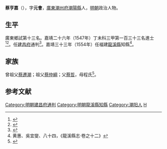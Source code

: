 {{明清人物信息框
| 姓名 = 蔡亨嘉
| 原名 =
| 圖片名稱= 
| 圖片大小 =
| 圖片說明 = 
| 最高職務 =
| 國家 = 大明 
| 爵位 =
| 籍貫 = [[廣東|廣東]][[潮州府|潮州府]][[潮陽縣|潮陽縣]]民籍
| 族裔 = 
| 字號 = 字元會
| 諡號 =
| 出生日期 = 生年不詳
| 出生地點 = 
| 逝世日期 = 卒年不詳
| 逝世地點 =
| 墓葬 =
| 配偶 = 
| 親屬 = 
| 出身 =
* 嘉靖二十六年丁未科同進士出身
| 經歷 =
| 著作 =  
}}
'''蔡亨嘉'''（{{bd|？||？|catIdx=}}），字'''元會'''，[[廣東|廣東]][[潮州府|潮州府]][[潮陽縣|潮陽縣]]人，[[明朝|明朝]]政治人物。

== 生平 ==
廣東鄉試第十三名。嘉靖二十六年（1547年）丁未科三甲第一百三十三名進士<ref>{{Cite book|title=《皇明贡举考》卷五|author=[[张朝瑞|张朝瑞]]|publisher=《续修四库全书》史部第828册|year=|isbn=|location=|pages=}}</ref><ref>{{Cite book|title=贡举志五种 上|author=鲁小俊，江俊伟著|publisher=武汉大学出版社|year=2009|isbn=978-7-307-07043-1|location=武汉|pages=}}</ref>。任[[建昌府|建昌府]]通判<ref>{{cite news|title=明朝潮州府文进士名录|url=http://zt.czonline.net/2010wenhua/txcr/chaorendongtai/kejiao/2010-12-02/31625.html|accessdate=2013-08-07|newspaper=潮州热线|archive-url=https://web.archive.org/web/20131004220414/http://zt.czonline.net/2010wenhua/txcr/chaorendongtai/kejiao/2010-12-02/31625.html|archive-date=2013-10-04|dead-url=yes}}</ref>。嘉靖三十三年（1554年）任福建[[龍溪縣|龍溪縣]]知縣<ref>黄惠、吳宜燮、八十四，《龍溪縣志·卷之十二》</ref>。

==家族==
曾祖父[[蔡遷潮|蔡遷潮]]；祖父[[蔡仲綱|蔡仲綱]]；父[[蔡哲_(天順進士)|蔡哲]]，母程氏<ref>{{Cite book|title=天一阁藏明代科举录选刊 登科录 点校本|author=龚延明主编|publisher=宁波出版社|year=2016|isbn=978-7-5526-2320-8|location=宁波|pages=|quote=《天一閣藏明代科舉錄選刊.登科錄》之《嘉靖二十六年丁未科登科錄》}}</ref>。

==参考文献==
{{reflist}}

{{嘉靖二十六年丁未科殿試金榜}}

{{DEFAULTSORT:Cai蔡}}
[[Category:明朝建昌府通判|Category:明朝建昌府通判]]
[[Category:明朝龍溪縣知縣|Category:明朝龍溪縣知縣]]
[[Category:潮阳人|Category:潮阳人]]
[[Category:蔡姓|H]]
